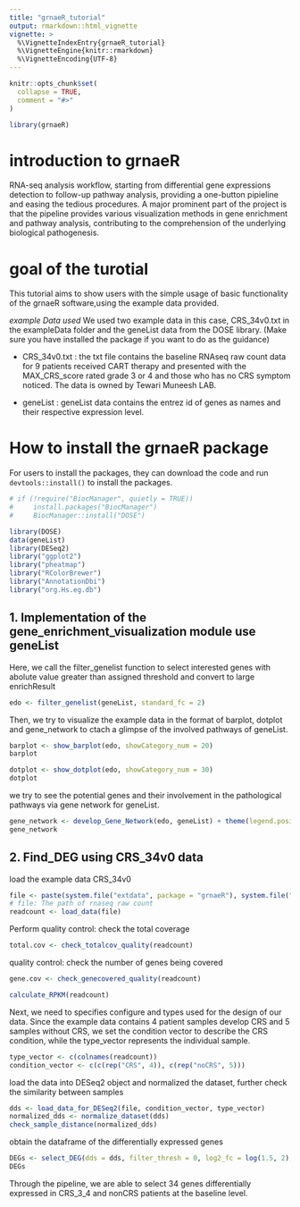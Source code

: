 ```yaml
---
title: "grnaeR_tutorial"
output: rmarkdown::html_vignette
vignette: >
  %\VignetteIndexEntry{grnaeR_tutorial}
  %\VignetteEngine{knitr::rmarkdown}
  %\VignetteEncoding{UTF-8}
---
```


```r
knitr::opts_chunk$set(
  collapse = TRUE,
  comment = "#>"
)
```

```r
library(grnaeR)
```


# introduction to grnaeR
RNA-seq analysis workflow, starting from differential gene expressions detection to follow-up pathway analysis, providing a one-button pipieline and easing the tedious procedures. A major prominent part of the project is that the pipeline provides various visualization methods in gene enrichment and pathway analysis, contributing to the comprehension of the underlying biological pathogenesis.


# goal of the turotial
This tutorial aims to show users with the simple usage of basic functionality of the grnaeR software,using the example data provided.

*example Data used*
We used two example data in this case, CRS_34v0.txt in the exampleData folder and the geneList data from the DOSE library. (Make sure you have installed the package if you want to do as the guidance)

* CRS_34v0.txt : the txt file contains the baseline RNAseq raw count data for 9 patients received CART therapy and presented with the MAX_CRS_score rated grade 3 or 4 and those who has no CRS symptom noticed.
The data is owned by Tewari Muneesh LAB.

* geneList : geneList data contains the entrez id of genes as names and their respective expression level. 


# How to install the grnaeR package
For users to install the packages, they can download the code and run `devtools::install()` to install the packages.


```r
# if (!require("BiocManager", quietly = TRUE))
#     install.packages("BiocManager")
#     BiocManager::install("DOSE")
```

```r
library(DOSE)
data(geneList)
library(DESeq2)
library("ggplot2")
library("pheatmap")
library("RColorBrewer")
library("AnnotationDbi")
library("org.Hs.eg.db")
```


## 1. Implementation of the gene_enrichment_visualization module use geneList
Here, we call the filter_genelist function to select interested genes with abolute value greater than assigned threshold and convert to large enrichResult


```r
edo <- filter_genelist(geneList, standard_fc = 2)
```



Then, we try to visualize the example data in the format of barplot, dotplot and gene_network to ctach a glimpse of the involved pathways of geneList.
```r
barplot <- show_barplot(edo, showCategory_num = 20)
barplot
```


```r
dotplot <- show_dotplot(edo, showCategory_num = 30)
dotplot
```


we try to see the potential genes and their involvement in the pathological pathways via gene network for geneList. 
```r
gene_network <- develop_Gene_Network(edo, geneList) + theme(legend.position = "none")
gene_network
```

## 2. Find_DEG using CRS_34v0 data

load the example data CRS_34v0 
```r
file <- paste(system.file("extdata", package = "grnaeR"), system.file("extdata", package = "grnaeR") |> list.files(), sep = "/")
# file: The path of rnaseq raw count
readcount <- load_data(file)
```

Perform quality control: check the total coverage 
```r
total.cov <- check_totalcov_quality(readcount)
```


quality control: check the number of genes being covered
```r
gene.cov <- check_genecovered_quality(readcount)
```

```r
calculate_RPKM(readcount)
```


Next, we need to specifies configure and types used for the design of our  data. Since the example data contains 4 patient samples develop CRS and 5 samples without CRS, we set the condition vector to describe the CRS condition, while the type_vector represents the individual sample.
```r
type_vector <- c(colnames(readcount))
condition_vector <- c(c(rep("CRS", 4)), c(rep("noCRS", 5)))
```

load the data into DESeq2 object and normalized the dataset, further check the similarity between samples
```r
dds <- load_data_for_DESeq2(file, condition_vector, type_vector)
normalized_dds <- normalize_dataset(dds)
check_sample_distance(normalized_dds)
```


obtain the dataframe of the differentially expressed genes
```r
DEGs <- select_DEG(dds = dds, filter_thresh = 0, log2_fc = log(1.5, 2), padjust = 0.05)
DEGs
```

Through the pipeline, we are able to select 34 genes differentially expressed in CRS_3_4 and nonCRS patients at the baseline level.
